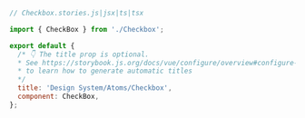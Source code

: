 ```js
// Checkbox.stories.js|jsx|ts|tsx

import { CheckBox } from './Checkbox';

export default {
  /* 👇 The title prop is optional.
  * See https://storybook.js.org/docs/vue/configure/overview#configure-story-loading
  * to learn how to generate automatic titles
  */
  title: 'Design System/Atoms/Checkbox',
  component: CheckBox,
};
```
